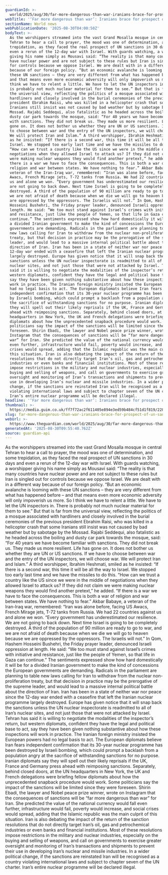 ```yaml
---
guardianId: >-
  world/2025/aug/30/far-more-dangerous-than-war-iranians-brace-for-prospect-of-un-sanctions
webTitle: '‘Far more dangerous than war’: Iranians brace for prospect of UN sanctions'
sectionName: World news
webPublicationDate: '2025-08-30T04:00:50Z'
bodyText: >-
  As the worshippers streamed into the vast Grand Mosalla mosque in central
  Tehran to hear a call to prayer, the mood was one of determination, and some
  trepidation, as they faced the real prospect of UN sanctions in 30 days and
  even a rerun of the 12-day war with Israel. With guards watching, a worshipper
  giving his name simply as Mousavi said: “The reality is that many countries
  have nuclear power and are not subject to these rules but Iran is singled out
  for controls because we oppose Israel. We are dealt with in a different way
  because of our foreign policy. “But an economic avalanche is looming with
  these UN sanctions – they are very different from what has happened before –
  and that means even more economic adversity will only impoverish us more. So I
  think we have to relent a little. We have to let the UN inspectors in. There
  is probably not much nuclear material for them to see.” But that is far from
  the universal view, reflecting the politics of a mosque associated with
  hardliners and closely involved in the burial ceremonies of the previous
  president Ebrahim Raisi, who was killed in a helicopter crash that some
  Iranians still insist was not caused by bad weather but by sabotage by the
  Mossad. Rajabi Seddequi, also fatalistic as he headed across the boiling and
  dusty car park towards the mosque, said: “For 40 years we have become familiar
  with sanctions. They did not break us. They made us more resilient. Life has
  gone on. It does not bother us whether they are UN or US sanctions. If we have
  to choose between war and the entry of the UN inspectors, we will choose war.
  We will protect Iran and Islam.” A third worshipper, Ibrahim Heshmati, smiled
  as he insisted: “If there is a second war, this time it will be all the way to
  Israel. We stopped too early last time and we have the missiles to do this.
  “How can we trust a country like the US since we were in the middle of
  negotiations when they allowed Israel to attack us? If they did not claim we
  were making nuclear weapons they would find another pretext,” he added. “If
  there is a war we have to face the consequences. This is both a war of
  religion and war between states. We have nothing to fear.” Akbar Babaye, a
  veteran of the Iran-Iraq war, remembered: “Iran was alone before, facing US
  Awacs, French Mirage jets, T-72 tanks from Russia. We had 22 countries against
  us and alone we won. “Every government has underestimated our resilience. We
  are not going to back down. Next time Israel is going to be completely
  destroyed. A third of the population of 90 million are ready to go to war, and
  we are not afraid of death because when we die we will go to heaven because we
  are oppressed by the oppressors. The Israelis will not.” In Qom, Hashem
  Hosseini Bushehri, the Friday prayer leader, denounced Israeli oppression at
  length. He said: “We too must stand against Israel’s crimes with initiative
  and resistance, just like the people of Yemen, so that life in Gaza can
  continue.” The sentiments expressed show how hard domestically it will be for
  a divided Iranian government to make the kind of concessions the European
  governments are demanding. Radicals in the parliament are planning to table
  new laws calling for Iran to withdraw from the nuclear non-proliferation
  treaty, but that decision in practice may be the prerogative of the supreme
  leader, and would lead to a massive internal political battle about the
  direction of Iran. Iran has been in a state of neither war nor peace since the
  12-day war ended with a ceasefire that left the Iranian nuclear programme
  largely destroyed. Europe has given notice that it will snap back the
  sanctions unless the UN nuclear inspectorate is readmitted to all of Iran’s
  nuclear sites, and not just those that were not attacked by Israel. Tehran has
  said it is willing to negotiate the modalities of the inspector’s return, but
  western diplomats, confident they have the legal and political base to act,
  say they have been given nothing substantive about how these inspections will
  work in practice. The Iranian foreign ministry insisted the European powers
  had no legal basis to act. The European diplomats believe Iran fears
  independent confirmation that its 30-year nuclear programme has been destroyed
  by Israeli bombing, which could prompt a backlash from a population angry at
  the sacrifice of withstanding sanctions for no purpose. Iranian diplomats say
  they will spell out their likely reprisals if the UK, France and Germany press
  ahead with reimposing sanctions. Separately, behind closed doors, at the UN
  headquarters in New York, the UK and French delegations were briefing fellow
  diplomats about how the unprecedented snapback procedure would work. Some
  politicians say the impact of the sanctions will be limited since they were
  foreseen. Shirin Ebadi, the lawyer and Nobel peace prize winner, wrote on
  Instagram that the consequences of sanctions will be “far more dangerous than
  war” for Iran. She predicted the value of the national currency would fall
  even further, infrastructure would fail, poverty would increase, and social
  crises would spread, adding that the Islamic republic was the main culprit of
  this situation. Iran is also debating the impact of the return of the sanction
  resolutions that do not directly target Iran’s oil, gas and petrochemical
  industries or even banks and financial institutions. Most of these resolutions
  impose restrictions in the military and nuclear industries, especially on the
  buying and selling of weapons, and call on governments to exercise greater
  oversight and monitoring of Iran’s transactions and shipments to prevent their
  use in developing Iran’s nuclear and missile industries. In a wider political
  change, if the sanctions are reinstated Iran will be recognised as a country
  violating international laws and subject to chapter seven of the UN charter.
  Iran’s entire nuclear programme will be declared illegal.
headline: '‘Far more dangerous than war’: Iranians brace for prospect of UN sanctions'
thumbnail: >-
  https://media.guim.co.uk/ff7f72ac2f611405e894e3ed59b484cf51d1f819/228_0_3981_3185/500.jpg
slug: far-more-dangerous-than-war-iranians-brace-for-prospect-of-un-sanctions
webUrl: >-
  https://www.theguardian.com/world/2025/aug/30/far-more-dangerous-than-war-iranians-brace-for-prospect-of-un-sanctions
generatedAt: '2025-08-30T09:55:40.762Z'
source: guardian-api
---
```

As the worshippers streamed into the vast Grand Mosalla mosque in central Tehran to hear a call to prayer, the mood was one of determination, and some trepidation, as they faced the real prospect of UN sanctions in 30 days and even a rerun of the 12-day war with Israel. With guards watching, a worshipper giving his name simply as Mousavi said: “The reality is that many countries have nuclear power and are not subject to these rules but Iran is singled out for controls because we oppose Israel. We are dealt with in a different way because of our foreign policy. “But an economic avalanche is looming with these UN sanctions – they are very different from what has happened before – and that means even more economic adversity will only impoverish us more. So I think we have to relent a little. We have to let the UN inspectors in. There is probably not much nuclear material for them to see.” But that is far from the universal view, reflecting the politics of a mosque associated with hardliners and closely involved in the burial ceremonies of the previous president Ebrahim Raisi, who was killed in a helicopter crash that some Iranians still insist was not caused by bad weather but by sabotage by the Mossad. Rajabi Seddequi, also fatalistic as he headed across the boiling and dusty car park towards the mosque, said: “For 40 years we have become familiar with sanctions. They did not break us. They made us more resilient. Life has gone on. It does not bother us whether they are UN or US sanctions. If we have to choose between war and the entry of the UN inspectors, we will choose war. We will protect Iran and Islam.” A third worshipper, Ibrahim Heshmati, smiled as he insisted: “If there is a second war, this time it will be all the way to Israel. We stopped too early last time and we have the missiles to do this. “How can we trust a country like the US since we were in the middle of negotiations when they allowed Israel to attack us? If they did not claim we were making nuclear weapons they would find another pretext,” he added. “If there is a war we have to face the consequences. This is both a war of religion and war between states. We have nothing to fear.” Akbar Babaye, a veteran of the Iran-Iraq war, remembered: “Iran was alone before, facing US Awacs, French Mirage jets, T-72 tanks from Russia. We had 22 countries against us and alone we won. “Every government has underestimated our resilience. We are not going to back down. Next time Israel is going to be completely destroyed. A third of the population of 90 million are ready to go to war, and we are not afraid of death because when we die we will go to heaven because we are oppressed by the oppressors. The Israelis will not.” In Qom, Hashem Hosseini Bushehri, the Friday prayer leader, denounced Israeli oppression at length. He said: “We too must stand against Israel’s crimes with initiative and resistance, just like the people of Yemen, so that life in Gaza can continue.” The sentiments expressed show how hard domestically it will be for a divided Iranian government to make the kind of concessions the European governments are demanding. Radicals in the parliament are planning to table new laws calling for Iran to withdraw from the nuclear non-proliferation treaty, but that decision in practice may be the prerogative of the supreme leader, and would lead to a massive internal political battle about the direction of Iran. Iran has been in a state of neither war nor peace since the 12-day war ended with a ceasefire that left the Iranian nuclear programme largely destroyed. Europe has given notice that it will snap back the sanctions unless the UN nuclear inspectorate is readmitted to all of Iran’s nuclear sites, and not just those that were not attacked by Israel. Tehran has said it is willing to negotiate the modalities of the inspector’s return, but western diplomats, confident they have the legal and political base to act, say they have been given nothing substantive about how these inspections will work in practice. The Iranian foreign ministry insisted the European powers had no legal basis to act. The European diplomats believe Iran fears independent confirmation that its 30-year nuclear programme has been destroyed by Israeli bombing, which could prompt a backlash from a population angry at the sacrifice of withstanding sanctions for no purpose. Iranian diplomats say they will spell out their likely reprisals if the UK, France and Germany press ahead with reimposing sanctions. Separately, behind closed doors, at the UN headquarters in New York, the UK and French delegations were briefing fellow diplomats about how the unprecedented snapback procedure would work. Some politicians say the impact of the sanctions will be limited since they were foreseen. Shirin Ebadi, the lawyer and Nobel peace prize winner, wrote on Instagram that the consequences of sanctions will be “far more dangerous than war” for Iran. She predicted the value of the national currency would fall even further, infrastructure would fail, poverty would increase, and social crises would spread, adding that the Islamic republic was the main culprit of this situation. Iran is also debating the impact of the return of the sanction resolutions that do not directly target Iran’s oil, gas and petrochemical industries or even banks and financial institutions. Most of these resolutions impose restrictions in the military and nuclear industries, especially on the buying and selling of weapons, and call on governments to exercise greater oversight and monitoring of Iran’s transactions and shipments to prevent their use in developing Iran’s nuclear and missile industries. In a wider political change, if the sanctions are reinstated Iran will be recognised as a country violating international laws and subject to chapter seven of the UN charter. Iran’s entire nuclear programme will be declared illegal.

